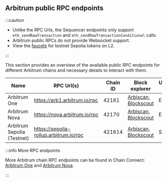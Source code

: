 ## Arbitrum public RPC endpoints

:::caution

- Unlike the RPC Urls, the Sequencer endpoints only support `eth_sendRawTransaction` and `eth_sendRawTransactionConditional` calls.
- Arbitrum public RPCs do not provide Websocket support.
- View the [faucets](https://docs.arbitrum.io/for-devs/dev-tools-and-resources/chain-info#faucets) for testnet Sepolia tokens on L2.

:::

This section provides an overview of the available public RPC endpoints for different Arbitrum chains and necessary details to interact with them.

| Name                       | RPC Url(s)                             | Chain ID | Block explorer                                                                                   | Underlying chain | Tech stack       | Sequencer feed URL                    | Sequencer endpoint<sup>⚠️</sup>                  |
| -------------------------- | -------------------------------------- | -------- | ------------------------------------------------------------------------------------------------ | ---------------- | ---------------- | ------------------------------------- | ------------------------------------------------ |
| Arbitrum One               | https://arb1.arbitrum.io/rpc           | 42161    | [Arbiscan](https://arbiscan.io/), [Blockscout](https://arbitrum.blockscout.com/)                 | Ethereum         | Nitro (Rollup)   | wss://arb1.arbitrum.io/feed           | https://arb1-sequencer.arbitrum.io/rpc           |
| Arbitrum Nova              | https://nova.arbitrum.io/rpc           | 42170    | [Arbiscan](https://nova.arbiscan.io/), [Blockscout](https://arbitrum-nova.blockscout.com/)       | Ethereum         | Nitro (AnyTrust) | wss://nova.arbitrum.io/feed           | https://nova-sequencer.arbitrum.io/rpc           |
| Arbitrum Sepolia (Testnet) | https://sepolia-rollup.arbitrum.io/rpc | 421614   | [Arbiscan](https://sepolia.arbiscan.io/), [Blockscout](https://arbitrum-sepolia.blockscout.com/) | Sepolia          | Nitro (Rollup)   | wss://sepolia-rollup.arbitrum.io/feed | https://sepolia-rollup-sequencer.arbitrum.io/rpc |

:::info More RPC endpoints

More Arbitrum chain RPC endpoints can be found in Chain Connect: [Arbitrum One](https://www.alchemy.com/chain-connect/chain/arbitrum-one) and [Arbitrum Nova](https://www.alchemy.com/chain-connect/chain/arbitrum-nova).

:::

